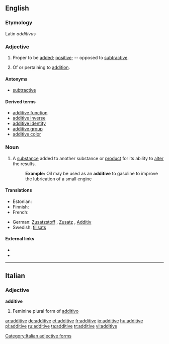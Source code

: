 ==English==

===Etymology===
Latin ''additivus''

===Adjective===
{{en-adj}}

# {{mathematics}} Proper to be [[add]]ed; [[positive]]; -- opposed to [[subtractive]].
# Of or pertaining to [[addition]].

====Antonyms====
* [[subtractive]]

====Derived terms====
* [[additive function]]
* [[additive inverse]]
* [[additive identity]]
* [[additive group]]
* [[additive color]]

===Noun===
{{en-noun}}

# A [[substance]] added to another substance or [[product]] for its ability to [[alter]] the results.
#: '''Example:''' Oil may be used as an '''additive''' to gasoline to improve the lubrication of a small engine

====Translations====
{{trans-top|substance altering another substance}}
* Estonian: {{t|et|lisaaine}}
* Finnish: {{t-|fi|lisäaine}}
* French: {{t+|fr|additif}}
{{trans-mid}}
* German: [[Zusatzstoff]] {{m}}, [[Zusatz]] {{m}}, [[Additiv]] {{n}}
* Swedish: [[tillsats]] {{c}}
{{trans-bottom}}

====External links====
* {{R:Webster 1913}}
* {{R:Century 1911}}

----

==Italian==

===Adjective===
'''additive''' {{f}}

# Feminine plural form of [[additivo]]

[[Category:Italian adjective forms]]

[[ar:additive]]
[[de:additive]]
[[et:additive]]
[[fr:additive]]
[[io:additive]]
[[hu:additive]]
[[pl:additive]]
[[ru:additive]]
[[ta:additive]]
[[tr:additive]]
[[vi:additive]]
